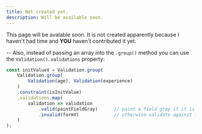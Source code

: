 ```yaml
---
title: Not created yet.
description: Will be available soon.
---
```


This page will be avalable soon. It is not created apparently because I haven't had time and **YOU** haven't contributed it yet.


--
Also, instead of passing an array into the `.group()` method you can use the `Validation().validations` property:

```js
const initValueV = Validation.group(
    Validation.group(
        Validation(age), Validation(experience)
    )
    .constraint(isInitValue)
    .validations.map(
        validation => validation
            .valid(paintFieldGray)      // paint a field gray if it is empty
            .invalid(formV)             // otherwise validate against field constraints
    )
);
```